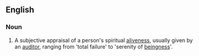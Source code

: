 ==English==

===Noun===
{{wikipedia}}
{{en-noun|-}}
# {{lb|en|Scientology}} A subjective appraisal of a person's spiritual [[aliveness]], usually given by an [[auditor]], ranging from 'total failure' to 'serenity of [[beingness]]'.